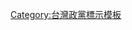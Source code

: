 {{Political party/logo2
|name  = {{Political party/logo2/data|name_軍公教聯盟黨}}
|color = {{Political party/logo2/data|color_軍公教聯盟黨}}
|abbr  = {{Political party/logo2/data|abbr_軍公教聯盟黨}}
}}<noinclude>
[[Category:台灣政黨標示模板]]
</noinclude>